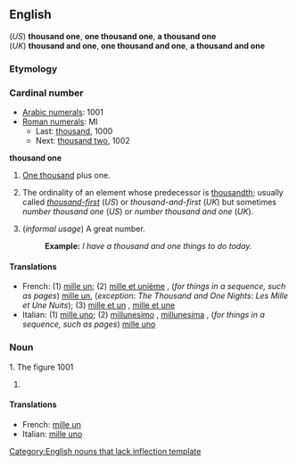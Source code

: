 ==English==
(''US'') '''thousand one''', '''one thousand one''', '''a thousand one'''<br>
(''UK'') '''thousand and one''', '''one thousand and one''', '''a thousand and one'''

===Etymology===

===Cardinal number===
* [[w:Arabic Numerals|Arabic numerals]]: 1001
* [[w:Roman numerals|Roman numerals]]: MI
** Last: [[thousand]], 1000
** Next: [[thousand two]], 1002
'''thousand one'''

# {{US}} [[thousand|One thousand]] plus one.
# {{informal}} The ordinality of an element whose predecessor is [[thousandth]]; usually called ''[[thousand-first]]'' (''US'') or ''thousand-and-first'' (''UK'') but sometimes ''number thousand one'' (''US'') or ''number thousand and one'' (''UK'').
# (''informal usage'') A great number.
#: '''Example:''' ''I have a thousand and one things to do today.''

====Translations====

* French: (1) [[mille un]]; (2) [[mille et unième]] , (''for things in a sequence, such as pages'') [[mille un]], (''exception'': ''The Thousand and One Nights'': ''Les Mille et Une Nuits''); (3) [[mille et un]] {{m}}, [[mille et une]] {{f}}
* Italian: (1) [[mille uno]]; (2) [[millunesimo]] {{m}}, [[millunesima]] {{f}}, (''for things in a sequence, such as pages'') [[mille uno]]

===Noun===
1. The figure 1001
{{infl|en|noun}}[[Category:English nouns that lack inflection template]]

# {{defn|English}}

====Translations====

* French: [[mille un]] {{m}}
* Italian: [[mille uno]] {{m}}